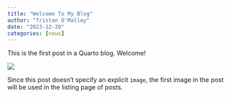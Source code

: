 ```yaml
---
title: "Welcome To My Blog"
author: "Tristan O'Malley"
date: "2023-12-20"
categories: [news]
---
```


This is the first post in a Quarto blog. Welcome!

![](thumbnail.jpg)

Since this post doesn't specify an explicit `image`, the first image in the post will be used in the listing page of posts.
